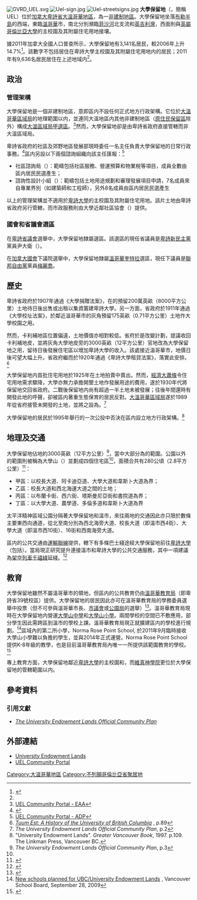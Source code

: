 {{noteTA
|G1=地名
|G2=Unit
|1=zh-cn:不列颠哥伦比亚省;zh-tw:英屬哥倫比亞省;zh-hk:卑詩省;zh-mo:卑詩省;zh-sg:卑诗省;
}}
[[File:GVRD_UEL.svg|thumb]]
[[File:Uel-sign.jpg|thumb]]
[[File:Uel-streetsigns.jpg|thumb]]
'''大學保留地'''（{{lang-en|University Endowment Lands}}，簡稱UEL）位於[[加拿大|加拿大]][[卑詩省|卑詩省]][[大溫哥華地區|大溫哥華地區]]，為一[[非建制地區|非建制地區]]。大學保留地坐落[[布勒半島|布勒半島]]的西端，東臨[[溫哥華|溫哥華]]市，南北分別瀕臨[[菲沙河|菲沙河]]北支流和[[英吉利灣|英吉利灣]]，西面則與[[英屬哥倫比亞大學|英屬哥倫比亞大學]]的主校園及其附屬住宅用地接壤。

據2011年加拿大全國人口普查所示，大學保留地有3,141名居民，較2006年上升14.7%<ref name="MV">{{Cite web |url=http://www.metrovancouver.org/services/electoralA/Pages/CommunityProfiles.aspx |title=Community Profiles |accessdate=2013-07-14 |publisher=Metro Vancouver |deadurl=yes |archiveurl=https://web.archive.org/web/20130829113748/http://metrovancouver.org/services/electoralA/Pages/CommunityProfiles.aspx |archivedate=2013-08-29 }}</ref>。該數字不包括居住在卑詩大學主校園及其附屬住宅用地内的居民；2011年有9,636名居民居住在上述地域内<ref name="MV"/>。

==政治==
===管理架構===

大學保留地是一個非建制地區，意即區内不設任何正式地方行政架構。它位於[[大溫哥華區域局|大溫哥華區域局]]的地理範圍以内，並連同大溫地區内其他非建制地區（[[加拿大原住民保留區|原住民保留區]]除外）構成[[大温A选区|大溫區域局甲選區]]。<ref>[http://www.uelcommunity.com/indexeaa.htm UEL Community Portal - EAA]{{dead link|date=2017年12月 |bot=InternetArchiveBot |fix-attempted=yes }}</ref>然而，大學保留地卻是由卑詩省政府直接管轄而非大溫區域局。

卑詩省政府的社區及郊野地區發展部現時委任一名主任負責大學保留地的日常行政事務。<ref name="LGD">{{Cite web |url=http://www.cd.gov.bc.ca/lgd/UEL/index.htm |title=LGD: University Endowment Lands |access-date=2010-08-23 |archive-url=https://web.archive.org/web/20100829031300/http://www.cd.gov.bc.ca/lgd/uel/index.htm |archive-date=2010-08-29 |dead-url=yes }}</ref>區内另設以下兩個諮詢組織向該主任匯報：<ref>[http://www.uelcommunity.com/indexadp.htm UEL Community Portal - ADP]{{dead link|date=2017年12月 |bot=InternetArchiveBot |fix-attempted=yes }}</ref>
*社區諮詢局（{{lang|en|Community Advisory Council}}）：範疇包括社區服務、營運預算和物業稅等項目，成員全數由區内居民民選產生；
*諮詢性設計小組（{{lang|en|Advisory Design Panel}}）：範疇包括土地用途規劃和審理發展項目申請，7名成員來自專業界別（如建築師和工程師），另外8名成員由區内居民民選產生

以上的管理架構並不適用於[[卑詩大學|卑詩大學]]的主校園及其附屬住宅用地。該片土地由卑詩省政府另行管轄，而市政服務則由大學近鄰社區協會（{{lang|en|University Neighbourhoods Association}}）提供。

===國會和省議會選區===
在[[不列顛哥倫比亞省省議會|卑詩省議會]]選舉中，大學保留地隸屬{{link-en|溫哥華格雷岬|Vancouver-Point Grey}}選區。該選區的現任省議員是[[卑詩新民主黨|卑詩新民主黨]]黨員尹大衛（{{lang|en|David Eby}}）。

在[[加拿大國會|加拿大國會]]下議院選舉中，大學保留地隸屬[[溫哥華奎特拉選區|溫哥華奎特拉]]選區，現任下議員是[[加拿大自由黨|聯邦自由黨]]黨員[[梅麗喬|梅麗喬]]。

==歷史==
卑詩省政府於1907年通過《大學捐贈法案》，在{{link-en|卑詩省内陸|British Columbia Interior}}的{{link-en|卡利補地區|Cariboo}}預留200萬英畝（8000平方公里）土地待日後出售或出租以集資籌建卑詩大學。另一方面，省政府於1911年通過《大學校址法案》，於鄰近溫哥華市的灰角預留175英畝（0.71平方公里）土地作大學校園之用。

然而，卡利補地區位置偏遠，土地價值亦相對較低。省府於是改變計劃，提議收回卡利補地皮，並將灰角大學地皮旁的3000英畝（12平方公里）官地改為大學保留地之用，留待日後發展住宅區以增加卑詩大學的收入。該處接近溫哥華市，地價日後可望大幅上升。省政府繼而於1920年通過《卑詩大學租貸法案》，落實此安排。<ref>''[http://www.library.ubc.ca/archives/pdfs/history/Tuum%20Est%2004.pdf Tuum Est: A History of the University of British Columbia] {{Wayback|url=http://www.library.ubc.ca/archives/pdfs/history/Tuum%20Est%2004.pdf |date=20061215065450 }}'', p.89</ref>

大學保留地内首批住宅用地於1925年在土地拍賣中賣出。然而，[[經濟大蕭條|經濟大蕭條]]令住宅用地需求驟降，大學亦無力承擔開墾土地作發展用途的費用，遂於1930年代將保留地交回省政府。二戰後保留地内尚有超過一半土地未被發展；往後年間還時有開發此地的呼聲，卻被區内著重生態保育的居民反對。[[大溫哥華區域局|大溫哥華區域局]]遂於1989年從省府接管未開發的土地，並將之設為{{link-en|太平洋精神區域公園|Pacific Spirit Regional Park}}。<ref name="OCP02">''The University Endowment Lands Official Community Plan'', p.2</ref>

大學保留地的居民於1995年舉行的一次公投中否決在區内設立地方行政架構。<ref>"University Endowment Lands". ''Greater Vancouver Book'', 1997. p.109. The Linkman Press, Vancouver BC.</ref>

==地理及交通==
大學保留地佔地約3000英畝（12平方公里）<ref name="OCP03">''The University Endowment Lands Official Community Plan'', p.3</ref>，當中大部分為{{link-en|太平洋精神區域公園|Pacific Spirit Regional Park}}的範圍。公園以外的範圍則被稱為大學山（{{lang|en|University Hill}}）並劃成四個住宅區<ref name="OCP03"/>，面積合共有280公頃（2.8平方公里）<ref>{{Cite web |url=http://vancouver.ca/commsvcs/planning/cityplan/Visions/wpg/factsheets/142ubcuelplans.pdf |title=UBC and UEL Plans and Development |access-date=2010-08-23 |archive-date=2010-12-25 |archive-url=https://web.archive.org/web/20101225222014/http://vancouver.ca/commsvcs/planning/cityplan/visions/wpg/factsheets/142ubcuelplans.pdf |dead-url=no }}</ref>：

*甲區：以校長大道、阿卡迪亞道、大學大道和韋斯卜大道為界；
*乙區：校長大道和西北海運大道之間的土地；
*丙區：以布蘭卡街、西六街、塔斯曼尼亞街和書院道為界；
*丁區：以大學大道、農學道、多倫多道和韋斯卜大道為界

太平洋精神區域公園分隔著大學保留地和溫市，來往兩地的交通因此亦只限於數條主要東西向通道，從北至南分別為西北海旁大道、校長大道（即溫市西4街）、大學大道（即溫市西10街）、16街和西南海旁大道。

區内的公共交通由[[運輸聯線|運輸聯線]]提供，轄下有多條巴士綫途經大學保留地前往[[卑詩大學|卑詩大學]]（包括{{link-en|99 B-Line|99 B-Line}}）。當局現正研究提升連接溫市和卑詩大學的公共交通服務，其中一項建議為[[架空列車|架空列車]][[千禧綫|千禧綫]]延綫。<ref>{{Cite web |url=http://www.translink.ca/ubcline |title=Metro Vancouver TransLink UBC Line Rapid Transit Consultation |access-date=2010-08-23 |archive-url=https://web.archive.org/web/20100808003430/http://www.translink.ca/ubcline |archive-date=2010-08-08 |dead-url=yes }}</ref>

==教育==
大學保留地雖然不屬溫哥華市的領地，但區内的公共教育仍由[[溫哥華教育局|溫哥華教育局]]（即卑詩省39號校區）提供。大學保留地的居民因此亦可在溫哥華教育局的學務委員選舉中投票（但不可參與溫哥華市長、[[溫哥華市議會|市議會]]或[[溫哥華公園及康樂局|公園局]]的選舉）<ref>{{Cite web |url=http://vancouver.ca/ctyclerk/election2008/info-voters.htm |title=Information for Voters - Election 2008 - City of Vancouver Elections |accessdate=2013-07-14 |publisher=溫哥華市政府 |archiveurl=https://web.archive.org/web/20110810201025/http://vancouver.ca/ctyclerk/election2008/info-voters.htm |archivedate=2011-08-10 |deadurl=yes }}</ref>。溫哥華教育局現時在大學保留地内營運[[大學山中學|大學山中學]]和[[溫哥華教育局|大學山小學]]。兩間學校的空間已不敷應用，部分學生因此需跨區到溫市的學校上課。溫哥華教育局現正就擴建區内的學校進行規劃。<ref>[http://www.vsb.bc.ca/district-news/new-schools-planned-ubcuniversity-endowment-lands New schools planned for UBC/University Endowment Lands] {{Wayback|url=http://www.vsb.bc.ca/district-news/new-schools-planned-ubcuniversity-endowment-lands |date=20160304112210 }}, Vancouver School Board, September 28, 2009</ref>區域內的第二所小學，Norma Rose Point School, 於2011年9月臨時接收大學山小學難以負擔的學生，並與2014年正式運營。Norma Rose Point School提供K-8年級的教學，也是目前溫哥華教育局內唯一一所提供該範圍教育的學校。<ref>{{cite web |website=https://www.vsb.bc.ca/schools/norma-rose-point-school/About-Us/Pages/Default.aspx}}</ref>

專上教育方面，大學保留地鄰近[[卑詩大學|卑詩大學]]的主校園和{{link-en|溫哥華神學院|Vancouver School of Theology}}，而[[維真神學院|維真神學院]]更位於大學保留地的管轄範圍以内。

==參考資料==
{{reflist|2}}

===引用文獻===
*''[http://www.universityendowmentlands.gov.bc.ca/library/Official_Community_Plan.pdf The University Endowment Lands Official Community Plan] {{Wayback|url=http://www.universityendowmentlands.gov.bc.ca/library/Official_Community_Plan.pdf |date=20190829221239 }}''

==外部連結==
{{commonscat|University Endowment Lands, British Columbia}}
*[http://www.universityendowmentlands.gov.bc.ca/ University Endowment Lands] {{Wayback|url=http://www.universityendowmentlands.gov.bc.ca/ |date=20200723130121 }}
*[http://www.uelcommunity.com/ UEL Community Portal] {{Wayback|url=http://www.uelcommunity.com/ |date=20210118033651 }}

{{coord|49.258|N|123.228|W|display=title|source:dewiki}}

{{大溫哥華地區}}
[[Category:大溫哥華地區|Category:大溫哥華地區]]
[[Category:不列顛哥倫比亞省聚居地|Category:不列顛哥倫比亞省聚居地]]